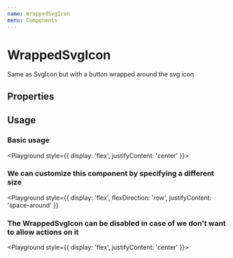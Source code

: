 ```yaml
---
name: WrappedSvgIcon
menu: Components
---
```



# WrappedSvgIcon

Same as SvgIcon but with a button wrapped around the svg icon

## Properties

<Props of={WrappedSvgIcon} />

## Usage

### Basic usage

<Playground style={{ display: 'flex', justifyContent: 'center' }}>
  <WrappedSvgIcon name='share' />
</Playground>

### We can customize this component by specifying a different size

<Playground
  style={{
    display: 'flex',
    flexDirection: 'row',
    justifyContent: 'space-around'
  }}
>
  <WrappedSvgIcon name='bulb' size={2.5} />
  <WrappedSvgIcon name='trash' size={4} />
</Playground>

### The WrappedSvgIcon can be disabled in case of we don't want to allow actions on it

<Playground style={{ display: 'flex', justifyContent: 'center' }}>
  <WrappedSvgIcon name='vault' size={3} disabled />
</Playground>
